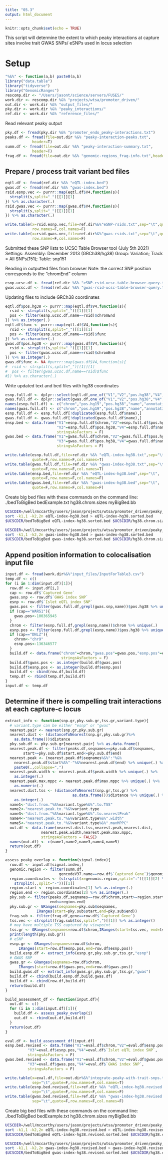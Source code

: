 ```yaml
---
title: "05.3"
output: html_document
---
```


```r
knitr::opts_chunk$set(echo = TRUE)
```

This script will determine the extent to which peaky interactions at capture 
sites involve trait GWAS SNPs/ eSNPs used in locus selection 


# Setup 

```r
"%&%" <- function(a,b) paste0(a,b)
library("data.table")
library("tidyverse")
library("GenomicRanges")
rescomp.dir <- "/Users/jasont/science/servers/FUSE5/"
work.dir <- rescomp.dir %&% "projects/wtsa/promoter_driven/"
out.dir <- work.dir %&% "output_files/"
pky.dir <- work.dir %&% "peaky_interactions/"
ref.dir <- work.dir %&% "reference_files/"
```

Read relevant peaky output

```r
pky.df <- fread(pky.dir %&% "promoter_endo_peaky-interactions.txt")
peaks.df <- fread(file=out.dir %&% "peaky-interaction-peaks.txt",
            header=T)
summ.df <- fread(file=out.dir %&% "peaky-interaction-summary.txt",
            header=T)
frag.df <- fread(file=out.dir %&% "genomic-regions_frag-info.txt",header=T)
```


## Prepare / process trait variant bed files 

```r
eqtl.df <- fread(ref.dir %&% "eQTL-index.bed")
gwas.df <- fread(ref.dir %&% "gwas-index.bed")
rsid.esnp.vec <- purrr::map(eqtl.df$V4,function(s){
  strsplit(s,split="_")[[1]][1]
}) %>% as.character(.)
rsid.gwas.vec <- purrr::map(gwas.df$V4,function(s){
  strsplit(s,split="_")[[1]][1]
}) %>% as.character(.)
```

```r
write.table(x=rsid.esnp.vec,file=ref.dir%&%"eSNP-rsids.txt",sep="\t",quote=F,
            row.names=F,col.names=F)
write.table(x=rsid.gwas.vec,file=ref.dir%&%"gwas-rsids.txt",sep="\t",quote=F,
            row.names=F,col.names=F)
```


Submitted these SNP lists to UCSC Table Browser tool (July 5th 2021)
Settings: 
Assembly: December 2013 (GRCh38/hg38)
Group: Variation; Track = All SNPs(151); Table: snp151

Reading in outputted files from browser 
Note: the correct SNP position corresponds to the "chromEnd" column 
```r
esnp.ucsc.df <- fread(ref.dir %&% "eSNP-rsid-ucsc-table-browser-query.txt")
gwas.ucsc.df <- fread(ref.dir %&% "gwas-rsid-ucsc-table-browser-query.txt")
```

Updating files to include GRCh38 coordinates 

```r
eqtl.df$pos.hg38 <- purrr::map(eqtl.df$V4,function(s){
  rsid <- strsplit(s,split="_")[[1]][1]
  pos <- filter(esnp.ucsc.df,name==rsid)$chromEnd
}) %>% as.integer(.)
eqtl.df$func <- purrr::map(eqtl.df$V4,function(s){
  rsid <- strsplit(s,split="_")[[1]][1]
  pos <- filter(esnp.ucsc.df,name==rsid)$func
}) %>% as.character(.)
gwas.df$pos.hg38 <- purrr::map(gwas.df$V4,function(s){
  rsid <- strsplit(s,split="_")[[1]][1]
  pos <- filter(gwas.ucsc.df,name==rsid)$chromEnd
}) %>% as.integer(.)
gwas.df$func <- NA #purrr::map(gwas.df$V4,function(s){
#  rsid <- strsplit(s,split="_")[[1]][1]
#  pos <- filter(gwas.ucsc.df,name==rsid)$func
#}) %>% as.character(.)
```

Write updated text and bed files with hg38 coordinates 

```r
esnp.full.df <- dplyr::select(eqtl.df,one_of("V1","V2","pos.hg38","V4","func"))
gwas.full.df <- dplyr::select(gwas.df,one_of("V1","V2","pos.hg38","V4","func"))
names(esnp.full.df) <- c("chrom","pos.hg19","pos.hg38","name","annotation")
names(gwas.full.df) <- c("chrom","pos.hg19","pos.hg38","name","annotation")
esnp.full.df <- esnp.full.df[!duplicated(esnp.full.df$name),]
gwas.full.df <- gwas.full.df[!duplicated(gwas.full.df$name),]
ensp.bed <- data.frame("V1"=esnp.full.df$chrom,"V2"=esnp.full.df$pos.hg38,
                       "V3"=esnp.full.df$pos.hg38,"V4"=esnp.full.df$name,
                       stringsAsFactors = F)
gwas.bed <- data.frame("V1"=gwas.full.df$chrom,"V2"=gwas.full.df$pos.hg38,
                       "V3"=gwas.full.df$pos.hg38,"V4"=gwas.full.df$name,
                       stringsAsFactors = F)
```

```r
write.table(esnp.full.df,file=ref.dir %&% "eQTL-index-hg38.txt",sep="\t",
            quote=F,row.names=F,col.names=T)
write.table(gwas.full.df,file=ref.dir %&% "gwas-index-hg38.txt",sep="\t",
            quote=F,row.names=F,col.names=T)
write.table(ensp.bed,file=ref.dir %&% "eQTL-index-hg38.bed",sep="\t",
            quote=F,row.names=F,col.names=F)
write.table(gwas.bed,file=ref.dir %&% "gwas-index-hg38.bed",sep="\t",
            quote=F,row.names=F,col.names=F)
```


Create big bed files with these commands on the command line:
./bedToBigBed bedExample.txt hg38.chrom.sizes myBigBed.bb

```bash
UCSCDIR=/well/mccarthy/users/jason/projects/wtsa/promoter_driven/peaky_interactions/track_files
sort -k1,1 -k2,2n eQTL-index-hg38.bed > eQTL-index-hg38.sorted.bed
$UCSCDIR/bedToBigBed eQTL-index-hg38.sorted.bed $UCSCDIR/hg38.chrom.sizes eQTL-index-hg38.sorted.bb
```

```bash
UCSCDIR=/well/mccarthy/users/jason/projects/wtsa/promoter_driven/peaky_interactions/track_files
sort -k1,1 -k2,2n gwas-index-hg38.bed > gwas-index-hg38.sorted.bed
$UCSCDIR/bedToBigBed gwas-index-hg38.sorted.bed $UCSCDIR/hg38.chrom.sizes gwas-index-hg38.sorted.bb
```


## Append position information to colocalisation input file 

```r
input.df <- fread(work.dir%&%"input_files/InputForTable3.csv")
temp.df <- c() 
for (i in 1:dim(input.df)[1]){
  row.df <- input.df[i,]
  cap <- row.df$`Captured Gene`
  gwas.snp <- row.df$`GWAS index SNP`
  esnp <- row.df$`Islet eQTL index SNP`
  gwas.pos <- filter(gwas.full.df,grepl(gwas.snp,name))$pos.hg38 %>% unique(.)
  if (cap=="WARS1"){
    gwas.pos<-100365945
  }
  chrom <- filter(esnp.full.df,grepl(esnp,name))$chrom %>% unique(.)
  esnp.pos <- filter(esnp.full.df,grepl(esnp,name))$pos.hg38 %>% unique(.)
  if (cap=="DNLZ"){
    chrom<-"chr9"
    esnp.pos<-136346577 
  }
  build.df <- data.frame("chrom"=chrom,"gwas.pos"=gwas.pos,"esnp.pos"=esnp.pos,
                         stringsAsFactors = F)
  build.df$gwas.pos <- as.integer(build.df$gwas.pos)
  build.df$esnp.pos <- as.integer(build.df$esnp.pos)
  build.df <- cbind(row.df,build.df)
  temp.df <- rbind(temp.df,build.df)
}
input.df <- temp.df

```




## Determine if there is compelling trait interactions at each capture-c locus 


```r
extract_info <- function(snp.gr,pky.sub.gr,tss.gr,variant.type){
  # variant.type can be either "esnp" or "gwas" 
  nearest.pair <- nearest(snp.gr,pky.sub.gr)
  nearest.dist <- (distanceToNearest(snp.gr,pky.sub.gr)%>%
    as.data.frame())$distance   
  pky.sub.df <- pky.sub.gr[nearest.pair] %>% as.data.frame()
  nearest.peak.df <- filter(peaks.df,seqnames==pky.sub.df$seqnames,
        start>=pky.sub.df$start,end<=pky.sub.df$end)
  nearest.peak <- (nearest.peak.df$seqnames%&%":"%&%
    nearest.peak.df$start%&%"-"%&%nearest.peak.df$end) %>% unique(.) %>% 
    paste0(.,collapse=",")
  nearest.peak.width <- nearest.peak.df$peak.width %>% unique(.) %>% 
    as.integer(.)
  nearest.peak.max.mppc <- nearest.peak.df$max.mppc %>% unique(.) %>% 
    as.numeric(.)
  nearest.dist.tss <- (distanceToNearest(snp.gr,tss.gr) %>% 
                              as.data.frame())$distance %>% unique(.) %>% 
    as.integer(.)
  name1<-"dist.from."%&%variant.type%&%".to.TSS"
  name2<-"nearest.peak.to."%&%variant.type
  name3<-"dist.from."%&%variant.type%&%".to.nearestPeak"
  name4<-"nearest.peak.to."%&%variant.type%&%".width"
  name5<-"nearest.peak.to."%&%variant.type%&%".maxMPPC"
  out.df <- data.frame(nearest.dist.tss,nearest.peak,nearest.dist,
                nearest.peak.width,nearest.peak.max.mppc,
                stringsAsFactors = FALSE)
  names(out.df) <- c(name1,name2,name3,name4,name5)
  return(out.df)
}
```


```r
assess_peaky_overlap <- function(signal.index){
  row.df <- input.df[signal.index,]
  genomic.region <- filter(summ.df,
                        gencodeV37.name==row.df$`Captured Gene`)$genomic.region
  region.coordinates <- (strsplit(x=genomic.region,split=":")[[1]][2] %>% 
    strsplit(.,split="-"))[[1]]
  region.start <- region.coordinates[1] %>% as.integer(.)
  region.end <- region.coordinates[2] %>% as.integer(.)
  pky.sub <- filter(peaks.df,seqnames==row.df$chrom,start>=region.start,
                    end<=region.end)
  pky.sub.gr <- GRanges(seqnames=pky.sub$seqnames,
              IRanges(start=pky.sub$start,end=pky.sub$end))
  frag.sub <- filter(frag.df,gene==row.df$`Captured Gene`)
  tss.vec <- strsplit(frag.sub$tss,split=",")[[1]] %>% as.integer()
  # may have multiple TSS captured by viewpoint 
  tss.gr <- GRanges(seqnames=row.df$chrom,IRanges(start=tss.vec, end=tss.vec)) 
  print(length(pky.sub.gr))
  # eSNP 
  esnp.gr <- GRanges(seqnames=row.df$chrom,
      IRanges(start=row.df$esnp.pos,end=row.df$esnp.pos))
  build.esnp.df <- extract_info(esnp.gr,pky.sub.gr,tss.gr,"esnp")
  # GWAS SNP 
  gwas.gr <- GRanges(seqnames=row.df$chrom,
      IRanges(start=row.df$gwas.pos,end=row.df$gwas.pos))
  build.gwas.df <- extract_info(gwas.gr,pky.sub.gr,tss.gr,"gwas")
  build.df <- cbind(build.esnp.df,build.gwas.df)
  build.df <- cbind(row.df,build.df)
  return(build.df)
}
```


```r
build_assessment_df <- function(input.df){
  out.df <- c()
  for (i in 1:dim(input.df)[1]){
    build.df <- assess_peaky_overlap(i)
    out.df <- rbind(out.df,build.df)
  }
  return(out.df)
}
```

```r
eval.df <- build_assessment_df(input.df)
esnp.bed.revised <- data.frame("V1"=eval.df$chrom,"V2"=eval.df$esnp.pos,
          "V3"=eval.df$esnp.pos,"V4"=eval.df$`Islet eQTL index SNP`,
          stringsAsFactors = F)
gwas.bed.revised <- data.frame("V1"=eval.df$chrom,"V2"=eval.df$gwas.pos,
          "V3"=eval.df$gwas.pos,"V4"=eval.df$`GWAS index SNP`,
          stringsAsFactors = F)
```


```r
write.table(x=eval.df,file=out.dir%&%"integrate-peaky-with-trait-snps.txt",
            sep="\t",quote=F,row.names=F,col.names=T)
write.table(esnp.bed.revised,file=ref.dir %&% "eQTL-index-hg38.revised.bed",
            sep="\t",quote=F,row.names=F,col.names=F)
write.table(gwas.bed.revised,file=ref.dir %&% "gwas-index-hg38.revised.bed",
            sep="\t",quote=F,row.names=F,col.names=F)
```


Create big bed files with these commands on the command line:
./bedToBigBed bedExample.txt hg38.chrom.sizes myBigBed.bb

```bash
UCSCDIR=/well/mccarthy/users/jason/projects/wtsa/promoter_driven/peaky_interactions/track_files
sort -k1,1 -k2,2n eQTL-index-hg38.revised.bed > eQTL-index-hg38.revised.sorted.bed
$UCSCDIR/bedToBigBed eQTL-index-hg38.revised.sorted.bed $UCSCDIR/hg38.chrom.sizes eQTL-index-hg38.revised.sorted.bb
```

```bash
UCSCDIR=/well/mccarthy/users/jason/projects/wtsa/promoter_driven/peaky_interactions/track_files
sort -k1,1 -k2,2n gwas-index-hg38.revised.bed > gwas-index-hg38.revised.sorted.bed
$UCSCDIR/bedToBigBed gwas-index-hg38.revised.sorted.bed $UCSCDIR/hg38.chrom.sizes gwas-index-hg38.revised.sorted.bb
```




